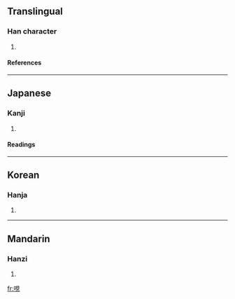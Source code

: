 ==Translingual==
===Han character===
{{Han char|rn=30|rad=口|as=07|sn=10|four=|canj=口月山山 (RBUU)}}
# {{defn|Han}}
====References====
{{Han ref|kx=0190.280|dkj=03661|dj=0410.090|hdz=10629.010|uh=54EF|ud=21743}}
----
==Japanese==
===Kanji===
{{ja-kanji|grade=|rs=口07}}
# {{defn|Japanese}} 
====Readings====
{{ja-readings|on=[[けん]] (ken), [[げん]] (gen)|kun=[[はく]] (haku)}}
----
==Korean==
===Hanja===
{{ko-hanja|hangeul=현|rv=hyeon|mr=hyŏn}}
# {{defn|Korean}}
----
==Mandarin==
===Hanzi===
{{cmn-hanzi|pin=[[xiàn]] (xian4)|wg=hsien<sup>4</sup>}}
# {{defn|Mandarin}}

[[fr:哯]]
